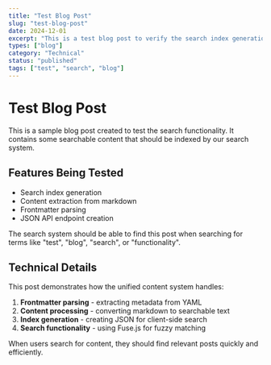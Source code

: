 ```yaml
---
title: "Test Blog Post"
slug: "test-blog-post"
date: 2024-12-01
excerpt: "This is a test blog post to verify the search index generation is working correctly."
types: ["blog"]
category: "Technical"
status: "published"
tags: ["test", "search", "blog"]
---
```


# Test Blog Post

This is a sample blog post created to test the search functionality. It contains some searchable content that should be indexed by our search system.

## Features Being Tested

- Search index generation
- Content extraction from markdown
- Frontmatter parsing
- JSON API endpoint creation

The search system should be able to find this post when searching for terms like "test", "blog", "search", or "functionality".

## Technical Details

This post demonstrates how the unified content system handles:

1. **Frontmatter parsing** - extracting metadata from YAML
2. **Content processing** - converting markdown to searchable text
3. **Index generation** - creating JSON for client-side search
4. **Search functionality** - using Fuse.js for fuzzy matching

When users search for content, they should find relevant posts quickly and efficiently.
